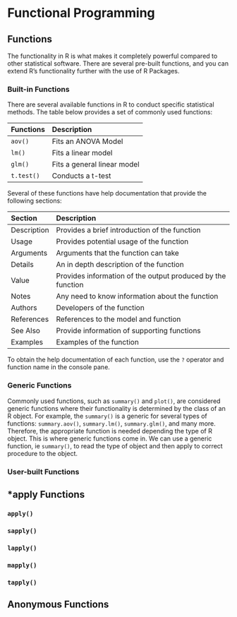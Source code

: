 # Functional Programming

## Functions

The functionality in R is what makes it completely powerful compared to other statistical software. There are several pre-built functions, and you can extend R's functionality further with the use of R Packages. 

### Built-in Functions

There are several available functions in R to conduct specific statistical methods. The table below provides a set of commonly used functions:

| Functions | Description |
|:--|:--|
| `aov()` | Fits an ANOVA Model |
| `lm()`  | Fits a linear model |
| `glm()` | Fits a general linear model |
| `t.test()` | Conducts a t-test |

Several of these functions have help documentation that provide the following sections:

| Section | Description |
|:--|:--|
| Description | Provides a brief introduction of the function |
| Usage | Provides potential usage of the function |
| Arguments | Arguments that the function can take |
| Details | An in depth description of the function |
| Value | Provides information of the output produced by the function |
| Notes | Any need to know information about the function |
| Authors | Developers of the function |
| References | References to the model and function |
| See Also | Provide information of supporting functions |
| Examples | Examples of the  function |

To obtain the help documentation of each function, use the `?` operator and function name in the console pane.



### Generic Functions

Commonly used functions, such as `summary()` and `plot()`, are considered generic functions where their functionality is determined by the class of an R object. For example, the `summary()` is a generic for several types of functions: `summary.aov()`, `summary.lm()`, `summary.glm()`, and many more. Therefore, the appropriate function is needed depending the type of R object. This is where generic functions come in. We can use a generic function, ie `summary()`, to read the type of object and then apply to correct procedure to the object. 


### User-built Functions




## *apply Functions

### `apply()`

### `sapply()`

### `lapply()`

### `mapply()`

### `tapply()`

## Anonymous Functions


